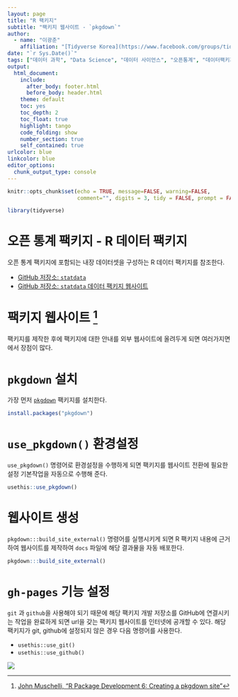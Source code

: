 ```yaml
---
layout: page
title: "R 팩키지"
subtitle: "팩키지 웹사이트 - `pkgdown`"
author:
  - name: "이광춘"
    affiliation: "[Tidyverse Korea](https://www.facebook.com/groups/tidyverse/)"
date: "`r Sys.Date()`"
tags: ["데이터 과학", "Data Science", "데이터 사이언스", "오픈통계", "데이터팩키지", "맥", "자모분리"]
output:
  html_document: 
    include:
      after_body: footer.html
      before_body: header.html
    theme: default
    toc: yes
    toc_depth: 2
    toc_float: true
    highlight: tango
    code_folding: show
    number_section: true
    self_contained: true
urlcolor: blue
linkcolor: blue
editor_options: 
  chunk_output_type: console
---
```



```r
knitr::opts_chunk$set(echo = TRUE, message=FALSE, warning=FALSE,
                      comment="", digits = 3, tidy = FALSE, prompt = FALSE, fig.align = 'center')

library(tidyverse)
```

# 오픈 통계 팩키지 - R 데이터 팩키지 {-#openstat}

오픈 통계 팩키지에 포함되는 내장 데이터셋을 구성하는 R 데이터 팩키지를 참조한다.

- [GitHub 저장소: `statdata`](https://github.com/tidyverse-korea/statdata)
- [GitHub 저장소: `statdata` 데이터 팩키지 웹사이트](https://tidyverse-korea.github.io/statdata/)

# 팩키지 웹사이트 [^pkgdown-tutorial] {#pkg-website}

[^pkgdown-tutorial]: [John Muschelli, "R Package Development 6: Creating a pkgdown site"](https://www.youtube.com/watch?v=5C7-fYyjLH0&list=PLk3B5c8iCV-T4LM0mwEyWIunIunLyEjqM&index=6)

팩키지를 제작한 후에 팩키지에 대한 안내를 외부 웹사이트에 올려두게 되면 여러가지면에서 장점이 많다.

# `pkgdown` 설치 {#install-pkgdown}

가장 먼저 [`pkgdown`](https://pkgdown.r-lib.org/) 팩키지를 설치한다.

```r
install.packages("pkgdown")
```

# `use_pkgdown()` 환경설정 {#use_pkgdown}

`use_pkgdown()` 명령어로 환경설정을 수행하게 되면 팩키지를 웹사이트 전환에 필요한 설정 기본작업을 자동으로 수행해 준다.

```r
usethis::use_pkgdown()
```

# 웹사이트 생성 {#build-website}

`pkgdown:::build_site_external()` 명령어를 실행시키게 되면 R 팩키지 내용에 근거하여 웹사이트를 제작하여 `docs` 파일에 해당 결과물을 자동 배포한다.

```r
pkgdown:::build_site_external()
```

# `gh-pages` 기능 설정 {#github-pages}

`git` 과 `github`을 사용해야 되기 때문에 해당 팩키지 개발 저장소를 GitHub에 연결시키는 작업을 완료하게 되면 url을 갖는 팩키지 웹사이트를 인터넷에 공개할 수 있다. 해당 팩키지가 git, github에 설정되지 않은 경우 다음 명령어를 사용한다.

- `usethis::use_git()` 
- `usethis::use_github()` 

![](fig/pkgdown-gh-pages.png)









